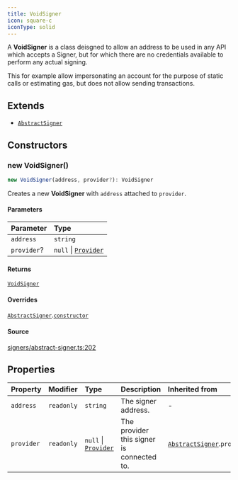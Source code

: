 ```yaml
---
title: VoidSigner
icon: square-c
iconType: solid
---
```


A **VoidSigner** is a class deisgned to allow an address to be used in any API which accepts a Signer, but for which
there are no credentials available to perform any actual signing.

This for example allow impersonating an account for the purpose of static calls or estimating gas, but does not allow
sending transactions.

## Extends

- [`AbstractSigner`](/content/classes/AbstractSigner)

## Constructors

### new VoidSigner()

```ts
new VoidSigner(address, provider?): VoidSigner
```

Creates a new **VoidSigner** with `address` attached to `provider`.

#### Parameters

| Parameter | Type |
| :------ | :------ |
| `address` | `string` |
| `provider`? | `null` \| [`Provider`](/content/interfaces/Provider) |

#### Returns

[`VoidSigner`](/content/classes/VoidSigner)

#### Overrides

[`AbstractSigner`](/content/classes/AbstractSigner).[`constructor`](/content/classes/AbstractSigner#constructors)

#### Source

[signers/abstract-signer.ts:202](https://github.com/dominant-strategies/quais.js/blob/3fde6763235c7029b19260e352cfa6956f8b8444/src/signers/abstract-signer.ts#L202)

## Properties

| Property | Modifier | Type | Description | Inherited from |
| :------ | :------ | :------ | :------ | :------ |
| `address` | `readonly` | `string` | The signer address. | - |
| `provider` | `readonly` | `null` \| [`Provider`](/content/interfaces/Provider) | The provider this signer is connected to. | [`AbstractSigner`](/content/classes/AbstractSigner).`provider` |
